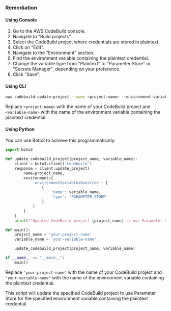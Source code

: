 ### Remediation

#### Using Console
1. Go to the AWS CodeBuild console.
2. Navigate to "Build projects".
3. Select the CodeBuild project where credentials are stored in plaintext.
4. Click on "Edit".
5. Navigate to the "Environment" section.
6. Find the environment variable containing the plaintext credential.
7. Change the variable type from "Plaintext" to "Parameter Store" or "Secrets Manager", depending on your preference.
8. Click "Save".

#### Using CLI
```bash
aws codebuild update-project --name <project-name> --environment-variables-override name=<variable-name>,type=PARAMETER_STORE
```

Replace `<project-name>` with the name of your CodeBuild project and `<variable-name>` with the name of the environment variable containing the plaintext credential.

#### Using Python
You can use Boto3 to achieve this programmatically:

```python
import boto3

def update_codebuild_project(project_name, variable_name):
    client = boto3.client('codebuild')
    response = client.update_project(
        name=project_name,
        environment={
            'environmentVariablesOverride': [
                {
                    'name': variable_name,
                    'type': 'PARAMETER_STORE'
                }
            ]
        }
    )
    print(f"Updated CodeBuild project {project_name} to use Parameter Store for credential {variable_name}")

def main():
    project_name = 'your-project-name'
    variable_name = 'your-variable-name'

    update_codebuild_project(project_name, variable_name)

if __name__ == "__main__":
    main()
```

Replace `'your-project-name'` with the name of your CodeBuild project and `'your-variable-name'` with the name of the environment variable containing the plaintext credential.

This script will update the specified CodeBuild project to use Parameter Store for the specified environment variable containing the plaintext credential.